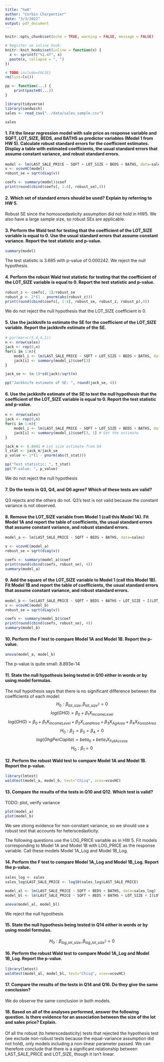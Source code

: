 ```yaml
---
title: "hw6"
author: "Corbin Charpentier"
date: "3/3/2022"
output: pdf_document
---
```


```r
knitr::opts_chunk$set(echo = TRUE, warning = FALSE, message = FALSE)

# Register an inline hook:
knitr::knit_hooks$set(inline = function(x) {
  x <- sprintf("%1.4f", x)
  paste(x, collapse = ", ")
})

```

```r
# TODO include=FALSE}
rm(list=ls())

pp <- function(...) {
    print(paste0(...))
}

library(tidyverse)
library(sandwich)
sales <- read_csv("../data/sales_sample.csv")

sales
```

#### 1. Fit the linear regression model with sale price as response variable and SQFT, LOT_SIZE, BEDS, and BATHS as predictor variables (Model 1 from HW 5). Calculate robust standard errors for the coefficient estimates. Display a table with estimated coefficients, the usual standard errors that assume constant variance, and robust standard errors. 
```R
model <- lm(LAST_SALE_PRICE ~ SQFT + LOT_SIZE + BEDS + BATHS, data=sales)
v <- vcovHC(model)
robust_se = sqrt(diag(v))

coefs <- summary(model)$coef
print(round(cbind(coefs[, 1:4], robust_se),4))
```

#### 2. Which set of standard errors should be used? Explain by referring to HW 5.
Robust SE since the homoscedasticity assumption did not hold in HW5. We also have a large sample size, so robust SEs are applicable.

#### 3. Perform the Wald test for testing that the coefficient of the LOT_SIZE variable is equal to 0. Use the usual standard errors that assume constant variance. Report the test statistic and p-value.
```r
summary(model)
```
The test statistic is 3.685 with p-value of 0.000242. We reject the null hypothesis. 

#### 4. Perform the robust Wald test statistic for testing that the coefficient of the LOT_SIZE variable is equal to 0. Report the test statistic and p-value.
```r
robust_z <- coefs[, 1]/robust_se
robust_p <- 2*(1 - pnorm(abs(robust_z)))
print(round(cbind(coefs[, 1:4], robust_se, robust_z, robust_p),4))
```
We do not reject the null hypothesis that the LOT_SIZE coefficient is 0. 

#### 5. Use the jackknife to estimate the SE for the coefficient of the LOT_SIZE variable. Report the jackknife estimate of the SE.
```r
# par(mar=c(5,4,4,1))
n <- nrow(sales)
jack <- rep(0,n)
for(i in 1:n){
    model_i <- lm(LAST_SALE_PRICE ~ SQFT + LOT_SIZE + BEDS + BATHS, data=sales, subset=-i)
    jack[i] <- summary(model_i)$coef[3]
}

jack_se <- (n-1)*sd(jack)/sqrt(n)

pp("Jackknife estimate of SE: ", round(jack_se, 4))
```

#### 6. Use the jackknife estimate of the SE to test the null hypothesis that the coefficient of the LOT_SIZE variable is equal to 0. Report the test statistic and p-value.
```R
n <- nrow(sales)
jack <- rep(0,n)
for(i in 1:n){
    model_i <- lm(LAST_SALE_PRICE ~ SQFT + LOT_SIZE + BEDS + BATHS, data=sales, subset=-i)
    jack[i] <- summary(model_i)$coef[3, 1] # Get the estimate
}

jack_m <- 6.8441 # Lot size estimate from Q4
t_stat <- jack_m/jack_se
p_value <- 2*(1 - pnorm(abs(t_stat)))

pp("Test statistic: ", t_stat)
pp("P-value: ", p_value)
```

We do not reject the null hypothesis

#### 7. Do the tests in Q3, Q4, and Q6 agree? Which of these tests are valid?
Q3 rejects and the others do not. Q3's test is not valid because the constant variance is not observed. 

#### 8. Remove the LOT_SIZE variable from Model 1 (call this Model 1A). Fit Model 1A and report the table of coefficients, the usual standard errors that assume constant variance, and robust standard errors.
```R
model_a <- lm(LAST_SALE_PRICE ~ SQFT + BEDS + BATHS, data=sales)

v <- vcovHC(model_a)
robust_se = sqrt(diag(v))

coefs <- summary(model_a)$coef
print(round(cbind(coefs, robust_se), 4))
summary(model_a)
```

#### 9. Add the square of the LOT_SIZE variable to Model 1 (call this Model 1B). Fit Model 1B and report the table of coefficients, the usual standard errors that assume constant variance, and robust standard errors.
```R
model_b <- lm(LAST_SALE_PRICE ~ SQFT + BEDS + BATHS + LOT_SIZE + I(LOT_SIZE^2), data=sales)
v <- vcovHC(model_b)
robust_se = sqrt(diag(v))

coefs <- summary(model_b)$coef
print(round(cbind(coefs, robust_se), 4))
summary(model_b)
```
#### 10. Perform the F test to compare Model 1A and Model 1B. Report the p-value.
```R
anova(model_a, model_b)
```
The p-value is quite small: 8.893e-14

#### 11. State the null hypothesis being tested in Q10 either in words or by using model formulas.
The null hypothesis says that there is no significant difference between the coefficients of each model:
$$H_0: \beta_{lot\_size}, \beta_{lot\_size^2} = 0$$
$$log(GHG) = \beta_0 + \beta_1 X_{Income Level}$$
$$log(GHG) = \beta_0 + \beta_1 X_{Income Level} + \beta_2 X_{Land Area} + \beta_3 X_{Ag Area} + \beta_4 X_{Forest Area}$$
$$H_0: \beta_2 = \beta_3 = \beta_4 = 0$$
$$log(GhgPerCapita) = beta_0 + beta_1 X_{FullAccess}$$
$$H_0: \beta_1 = 0$$

#### 12. Perform the robust Wald test to compare Model 1A and Model 1B. Report the p-value.
```R
library(lmtest)
waldtest(model_a, model_b, test="Chisq", vcov=vcovHC)
```

#### 13. Compare the results of the tests in Q10 and Q12. Which test is valid?
TODO: plot, verify variance
```R
plot(model_a)
plot(model_b)
```
We see strong evidence for non-constant variance, so we should use a robust test that accounts for heterscedasticity. 

The following questions use the LOG_PRICE variable as in HW 5. Fit models corresponding to Model 1A and Model 1B with LOG_PRICE as the response variable. Call these models Model 1A_Log and Model 1B_Log.


#### 14. Perform the F test to compare Model 1A_Log and Model 1B_Log. Report the p-value.
```R
sales_log <- sales
sales_log$LAST_SALE_PRICE <- log10(sales_log$LAST_SALE_PRICE)

model_al <- lm(LAST_SALE_PRICE ~ SQFT + BEDS + BATHS, data=sales_log)
model_bl <- lm(LAST_SALE_PRICE ~ SQFT + BEDS + BATHS + LOT_SIZE + I(LOT_SIZE^2), data=sales_log)

anova(model_al, model_bl)
```

We reject the null hypothesis

#### 15. State the null hypothesis being tested in Q14 either in words or by using model formulas.
$$H_0: \beta_{log\_lot\_size}, \beta_{log\_lot\_size^2} = 0$$

#### 16. Perform the robust Wald test to compare Model 1A_Log and Model 1B_Log. Report the p-value.
```R
library(lmtest)
waldtest(model_al, model_bl, test="Chisq", vcov=vcovHC)
```

#### 17. Compare the results of the tests in Q14 and Q16. Do they give the same conclusion?
We do observe the same conclusion in both models.

#### 18. Based on all of the analyses performed, answer the following question. Is there evidence for an association between the size of the lot and sales price? Explain.
Of all the robust (to heterscedasticity) tests that rejected the hypothesis test (we exclude non-robust tests because the equal-variance assumption did not hold), only models including a non-linear parameter passed. We can therefore conclude that there is a significant relationship between LAST_SALE_PRICE and LOT_SIZE, though it isn't linear. 


